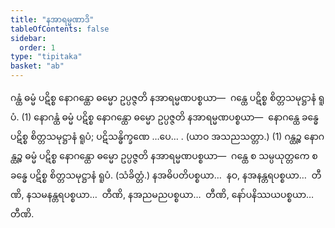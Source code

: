 ```yaml
---
title: "နအာရမ္မဏာဒိ"
tableOfContents: false
sidebar:
  order: 1
type: "tipitaka"
basket: "ab"
---
```



<DynamicBreadcrumb />

<Division number="6">

<Paragraph number="1626">
ဂန္ထံ ဓမ္မံ ပဋိစ္စ နောဂန္ထော ဓမ္မော ဥပ္ပဇ္ဇတိ နအာရမ္မဏပစ္စယာ—  ဂန္ထေ ပဋိစ္စ စိတ္တသမုဋ္ဌာနံ ရူပံ. (1)
</Paragraph>

<Paragraph number="1627">
နောဂန္ထံ ဓမ္မံ ပဋိစ္စ နောဂန္ထော ဓမ္မော ဥပ္ပဇ္ဇတိ နအာရမ္မဏပစ္စယာ—  နောဂန္ထေ ခန္ဓေ ပဋိစ္စ စိတ္တသမုဋ္ဌာနံ ရူပံ; ပဋိသန္ဓိက္ခဏေ …ပေ… . (ယာဝ အသညသတ္တာ.) (1)
</Paragraph>

<Paragraph number="1628">
ဂန္ထဉ္စ နောဂန္ထဉ္စ ဓမ္မံ ပဋိစ္စ နောဂန္ထော ဓမ္မော ဥပ္ပဇ္ဇတိ နအာရမ္မဏပစ္စယာ—  ဂန္ထေ စ သမ္ပယုတ္တကေ စ ခန္ဓေ ပဋိစ္စ စိတ္တသမုဋ္ဌာနံ ရူပံ. (သံခိတ္တံ.)
</Paragraph>

<Paragraph number="1629">
နအဓိပတိပစ္စယာ…  နဝ, နအနန္တရပစ္စယာ…  တီဏိ, နသမနန္တရပစ္စယာ…  တီဏိ, နအညမညပစ္စယာ…  တီဏိ, နော်ပနိဿယပစ္စယာ…  တီဏိ.
</Paragraph>
</Division>